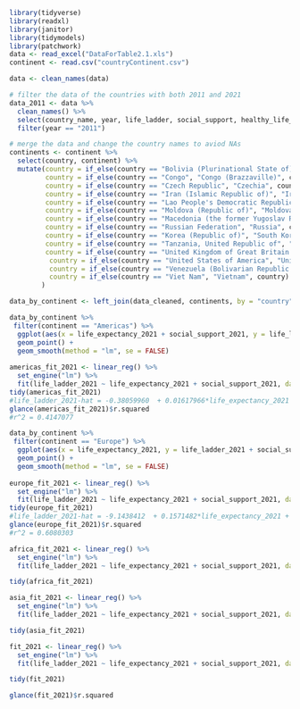 ```r
library(tidyverse)
library(readxl)
library(janitor)
library(tidymodels)
library(patchwork)
data <- read_excel("DataForTable2.1.xls")
continent <- read.csv("countryContinent.csv")
```

```r
data <- clean_names(data)

# filter the data of the countries with both 2011 and 2021
data_2011 <- data %>%
  clean_names() %>% 
  select(country_name, year, life_ladder, social_support, healthy_life_expectancy_at_birth) %>%
  filter(year == "2011")

```

```r
# merge the data and change the country names to aviod NAs
continents <- continent %>%
  select(country, continent) %>%
  mutate(country = if_else(country == "Bolivia (Plurinational State of)", "Bolivia", country),
         country = if_else(country == "Congo", "Congo (Brazzaville)", country),
         country = if_else(country == "Czech Republic", "Czechia", country),
         country = if_else(country == "Iran (Islamic Republic of)", "Iran", country),
         country = if_else(country == "Lao People's Democratic Republic", "Laos", country),
         country = if_else(country == "Moldova (Republic of)", "Moldova", country),
         country = if_else(country == "Macedonia (the former Yugoslav Republic of)", "North Macedonia", country),
         country = if_else(country == "Russian Federation", "Russia", country),
         country = if_else(country == "Korea (Republic of)", "South Korea", country),
         country = if_else(country == "Tanzania, United Republic of", "Tanzania", country),
         country = if_else(country == "United Kingdom of Great Britain and Northern Ireland", "United Kingdom", country),
          country = if_else(country == "United States of America", "United States", country),
          country = if_else(country == "Venezuela (Bolivarian Republic of)", "Venezuela", country),
          country = if_else(country == "Viet Nam", "Vietnam", country)
        )

data_by_continent <- left_join(data_cleaned, continents, by = "country")
```

```r
data_by_continent %>%
 filter(continent == "Americas") %>%
  ggplot(aes(x = life_expectancy_2021 + social_support_2021, y = life_ladder_2021)) +
  geom_point() +
  geom_smooth(method = "lm", se = FALSE) 
  
americas_fit_2021 <- linear_reg() %>%
  set_engine("lm") %>%
  fit(life_ladder_2021 ~ life_expectancy_2021 + social_support_2021, data = (filter(data_by_continent, continent == "Americas")))
tidy(americas_fit_2021)
#life_ladder_2021-hat = -0.38059960	 + 0.01617966*life_expectancy_2021 + 6.28850281*social_support
glance(americas_fit_2021)$r.squared
#r^2 = 0.4147077
```

```r
data_by_continent %>%
 filter(continent == "Europe") %>%
  ggplot(aes(x = life_expectancy_2021, y = life_ladder_2021 + social_support_2021)) +
  geom_point() +
  geom_smooth(method = "lm", se = FALSE) 
  
europe_fit_2021 <- linear_reg() %>%
  set_engine("lm") %>%
  fit(life_ladder_2021 ~ life_expectancy_2021 + social_support_2021, data = (filter(data_by_continent, continent == "Europe")))
tidy(europe_fit_2021)
#life_ladder_2021-hat = -9.1438412	+ 0.1571482*life_expectancy_2021 + 5.2388023*social_support_2021
glance(europe_fit_2021)$r.squared
#r^2 = 0.6080303
```

```r

africa_fit_2021 <- linear_reg() %>%
  set_engine("lm") %>%
  fit(life_ladder_2021 ~ life_expectancy_2021 + social_support_2021, data = (filter(data_by_continent, continent == "Africa")))

tidy(africa_fit_2021)

```

```r

asia_fit_2021 <- linear_reg() %>%
  set_engine("lm") %>%
  fit(life_ladder_2021 ~ life_expectancy_2021 + social_support_2021, data = (filter(data_by_continent, continent == "Asia")))

tidy(asia_fit_2021)
```

```r

fit_2021 <- linear_reg() %>%
  set_engine("lm") %>%
  fit(life_ladder_2021 ~ life_expectancy_2021 + social_support_2021, data = data_by_continent)

tidy(fit_2021)

glance(fit_2021)$r.squared
```

